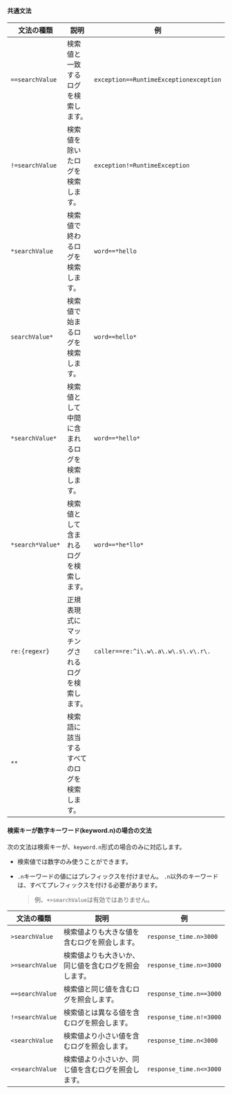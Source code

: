 #### 共通文法

| 文法の種類            | 説明                      | 例                                      |
| ---------------- | ----------------------- | -------------------------------------- |
| `==searchValue`  | 検索値と一致するログを検索します。       | `exception==RuntimeExceptionexception` |
| `!=searchValue`  | 検索値を除いたログを検索します。        | `exception!=RuntimeException`          |
| `*searchValue`   | 検索値で終わるログを検索します。        | `word==*hello`                         |
| `searchValue*`   | 検索値で始まるログを検索します。        | `word==hello*`                         |
| `*searchValue*`  | 検索値として中間に含まれるログを検索します。  | `word==*hello*`                        |
| `*search*Value*` | 検索値として含まれるログを検索します。     | `word==*he*llo*`                       |
| `re:{regexr}`    | 正規表現式にマッチングされるログを検索します。 | `caller==re:^i\.w\.a\.w\.s\.v\.r\.`    |
| `**`             | 検索語に該当するすべてのログを検索します。   |                                        |

#### 検索キーが数字キーワード(keyword.n)の場合の文法

次の文法は検索キーが、`keyword.n`形式の場合のみに対応します。

-   検索値では数字のみ使うことができます。

-   `.n`キーワードの値にはプレフィックスを付けません。 `.n`以外のキーワードは、すべてプレフィックスを付ける必要があります。

    > 例、`+>searchValue`は有効ではありません。

| 文法の種類           | 説明                                                   | 例                       |
| --------------- | ---------------------------------------------------- | ----------------------- |
| `>searchValue`  | 検索値よりも大きな値を含むログを照会します。                               | `response_time.n>3000`  |
| `>=searchValue` | 検索値よりも大きいか、同じ値を含むログを照会します。                           | `response_time.n>=3000` |
| `==searchValue` | 検索値と同じ値を含むログを照会します。                                  | `response_time.n==3000` |
| `!=searchValue` | 検索値とは異なる値を含むログを照会します。                                | `response_time.n!=3000` |
| `<searchValue`  | 検索値より小さい値を含むログを照会します。                                | `response_time.n<3000`  |
| `<=searchValue` | 検索値より小さいか、同じ値を含むログを照会します。                            | `response_time.n<=3000` |
